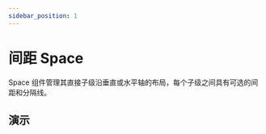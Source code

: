 ```yaml
---
sidebar_position: 1
---
```



# 间距 Space

Space 组件管理其直接子级沿垂直或水平轴的布局，每个子级之间具有可选的间距和分隔线。

## 演示

<ThemeProvider>
  <Grid cols={1} yGap={16}>
    <CodeBlock title="基础"
               code={String(BasicCode)}>
      <Basic />
    </CodeBlock>
  </Grid>
</ThemeProvider>